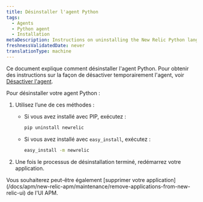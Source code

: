 ```yaml
---
title: Désinstaller l'agent Python
tags:
  - Agents
  - Python agent
  - Installation
metaDescription: Instructions on uninstalling the New Relic Python language agent.
freshnessValidatedDate: never
translationType: machine
---
```


Ce document explique comment désinstaller l&apos;agent Python. Pour obtenir des instructions sur la façon de désactiver temporairement l&apos;agent, voir [Désactiver l&apos;agent](/docs/agents/manage-apm-agents/installation/disable-apm-agent#python).

Pour désinstaller votre agent Python :

1. Utilisez l’une de ces méthodes :

   * Si vous avez installé avec PIP, exécutez :

     ```sh
     pip uninstall newrelic
     ```

   * Si vous avez installé avec `easy_install`, exécutez :

     ```sh
     easy_install -m newrelic
     ```

2. Une fois le processus de désinstallation terminé, redémarrez votre application.

<Callout variant="tip">
  Vous souhaiterez peut-être également [supprimer votre application](/docs/apm/new-relic-apm/maintenance/remove-applications-from-new-relic-ui) de l&apos;UI APM.
</Callout>